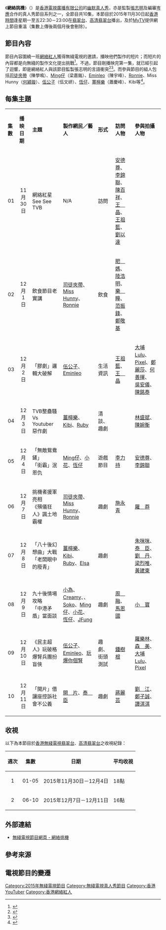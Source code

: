 {{無綫節目
| 中文節目名=網絡挑機
| 英文節目名=The Internet Of Things On TV
| 圖片=[[File:TVB_The_Internet_Of_Things_On_TV.jpg|300px]]
| 翡翠台視頻制式=[[16:9|16:9]] [[高清電視|高清電視]]
| 翡翠台首播日期=2015年11月30日－2015年12月11日
| 翡翠台首播時間=星期一至五 22:30－23:00（連廣告）
| 高清翡翠台視頻制式=[[16:9|16:9]] [[高清電視|高清電視]]
| 高清翡翠台首播日期=2015年11月30日－2015年12月11日
| 高清翡翠台首播時間=星期一至五 22:30－23:00（連廣告）
| 監製=[[張志明_(監製)|張志明]]
| 編導=[[李華麗|李華麗]]、[[黃俊輝|黃俊輝]]
| 編審=[[岑應|岑應]]
| 集數=10
| 每集長度=30分鐘（連廣告）
| 類型=幽默[[真人秀|真人秀]]
| 製作公司=[[電視廣播有限公司|電視廣播有限公司]]
| 國家={{HK}}
| 外景=
| 主持=
| 旁白=[[馬家豪|馬家豪]]
| 相關=[[盛女愛作戰|盛女愛作戰]]<br>[[求愛大作戰|求愛大作戰]]<br>[[沒女大翻身|沒女大翻身]]<br>[[沒有起跑線？|沒有起跑線？]]<br>[[有樓萬事足？|有樓萬事足？]]<br>[[嫁到這世界邊端|嫁到這世界邊端]]系列<br>[[蝸居宅急變|蝸居宅急變]]<br>[[媽媽唔易"造"|媽媽唔易"造"]]<br>[[恐怖真相|恐怖真相]]<br>[[我要做業主|我要做業主]]<br>[[你還好嗎|你還好嗎]]<br>[[尋找家香味|尋找家香味]]
| 網頁=http://programme.tvb.com/variety/theinternetofthingsontv
}}
《'''網絡挑機'''》（{{lang-en|The Internet Of Things On TV}}）是[[香港|香港]][[電視廣播有限公司|電視廣播有限公司]]的[[幽默|幽默]][[真人秀|真人秀]]，亦是監製[[張志明_(監製)|張志明]]及編審[[岑應|岑應]]合作的真人秀節目系列之一，全節目共10集，本節目於2015年11月30日起[[香港時間|香港時間]]逢星期一至五22:30－23:00在[[翡翠台|翡翠台]]、[[高清翡翠台|高清翡翠台]]播出，及於[[MyTV|MyTV]]提供網上節目重溫（集數上傳後兩個月後會刪除）。

==節目內容==
節目內容圍繞一班[[網絡紅人|網絡紅人]]獲得無綫電視的邀請，播映他們製作的短片；而短片的內容都是向無綫的製作文化提出挑戰<ref>{{cite news|title=【網絡挑機】成班Youtuber入大台變入藍絲陣型 狂踩亞視|url=http://hk.apple.nextmedia.com/enews/realtime/20151130/54486845|accessdate=2015-12-01|newspaper=《[[蘋果日報|蘋果日報]]》|date=2015-11-30|archive-date=2017-08-02|archive-url=https://web.archive.org/web/20170802210827/http://hk.apple.nextmedia.com/enews/realtime/20151130/54486845|dead-url=no}}</ref>。不過，節目剛播映完第一集，就已經引起了迴響，即是網絡紅人與該節目監製張志明的言語衝突<ref>{{cite news|title=《網絡挑機》監製：TVB唔小器 參加者鬧言論被刪剪呼籲罷睇|url=http://news.mingpao.com/pns/dailynews/web_tc/article/20151201/s00016/1448907106260|accessdate=2015-12-01|newspaper=《[[明報|明報]]》|date=2015-12-01|archive-date=2017-08-03|archive-url=https://web.archive.org/web/20170803010317/https://news.mingpao.com/pns/dailynews/web_tc/article/20151201/s00016/1448907106260|dead-url=no}}</ref><ref>{{cite news|title=網絡挑機首播 TVB疑為自己保駕護航 伍公子：拍給港豬睇|url=http://news.sina.com.hk/news/20151201/-15-4454738/1.html|accessdate=2015-12-01|newspaper=《熱新聞》|date=2015-12-01|deadurl=yes|archiveurl=https://web.archive.org/web/20151208121923/http://news.sina.com.hk/news/20151201/-15-4454738/1.html|archivedate=2015-12-08}}</ref>。而參與節目的組人包括[[司徒夾帶|司徒夾帶]]（陳學鳴）、[[Ming仔|Ming仔]]（梁嘉銘）、[[Eminleo|Eminleo]]（陳宇峰）、[[趙羅尼|Ronnie]]、Miss Hunny（[[何穎璇|何穎璇]]）、[[伍公子|伍公子]]（伍文岍）、[[趙善恆|恆仔]]、[[薑檸樂_(網絡名人)|薑檸樂]]（蕭慶峰）、Kibi等<ref>{{cite news|title=大台《網絡挑機》未播先衰？主持伍公子：呼籲各位唔好睇|url=http://news.now.com/home/entertainment/player?newsId=159849|accessdate=2015-12-01|newspaper=《[[now新聞|now新聞]]》|date=2015-11-30|archive-date=2015-12-08|archive-url=https://web.archive.org/web/20151208124643/http://news.now.com/home/entertainment/player?newsId=159849|dead-url=no}}</ref>。

==每集主題==
{|class="wikitable" style="width:100%; font-size: 14px;"
|- style="background:cornflowerblue; color:white" align=center
|'''集數'''||'''播映日期'''||'''主題'''||'''製作網民／藝人'''||'''形式'''||'''訪問人物'''||'''參與拍攝人物'''
|-
|align=center| 01 ||align=center| 11月30日 ||網絡紅星See See TVB ||N/A||訪問||[[安德尊|安德尊]]、[[李錦聯|李錦聯]]、[[陳百祥|陳百祥]]、<br>[[王晶|王　晶]]、[[王祖藍|王祖藍]]、[[劉以達|劉以達]]||
|-
|align=center| 02 ||align=center| 12月1日 ||飲食節目老實講 ||[[司徒夾帶|司徒夾帶]]、[[何穎璇|Miss Hunny]]、[[趙羅尼|Ronnie]]||飲食||[[肥媽_(瑪俐亞)|肥　媽]]、[[陸浩明|陸浩明]]、[[樂瞳|樂　瞳]]、<br>[[范振鋒|范振鋒]]、[[鄭敬基|鄭敬基]]||
|-
|align=center| 03 ||align=center| 12月2日 ||「膠劇」邏輯大破解||[[伍公子|伍公子]]、[[Eminleo|Eminleo]]||生活資訊||[[王祖藍|王祖藍]]、[[王晶|王　晶]]||[[董嘉儀|大埔Lulu]]、[[Pixel_(網絡人物)|Pixel]]、[[鄭麗莎|鄭麗莎]]、[[何善揮|何善揮]]、<br>[[吳安儀|吳安儀]]、[[陳銘泰|陳銘泰]]
|-
|align=center| 04 ||align=center| 12月3日 || TVB整蠱騷 Vs <br>Youtuber惡作劇 ||[[薑檸樂|薑檸樂]]、[[Kibi_Ng|Kibi]]、[[鄧凱旻|Ruby]] ||清談、趣劇|| ||[[林盛斌|林盛斌]]、[[陳婉衡|陳婉衡]]
|-
|align=center| 05 ||align=center| 12月4日 || 「無敵鴛鴦鏟」<br>「街霸」泯恩仇 ||[[梁嘉銘|Ming仔]]、[[譚杏藍|小花]]、[[趙善恆|恆仔]]||遊戲節目||[[李力持|李力持]] ||[[安德尊|安德尊]]、[[李錦聯|李錦聯]]
|-
|align=center| 06 ||align=center| 12月7日 || 挑機者援軍亮相 <br>《殯儀狂人》諷土地霸權 ||[[司徒夾帶|司徒夾帶]]、[[何穎璇|Miss Hunny]]、[[趙羅尼|Ronnie]]||趣劇||[[施永青|施永青]] || [[羅莽|羅　莽]]
|-
|align=center| 07 ||align=center| 12月8日 ||「八十後幻想曲」大戰<br>「老闆眼中的廢青」|| [[薑檸樂|薑檸樂]]、[[Kibi_Ng|Kibi]]、[[鄧凱旻|Ruby]]、[[林希樺|Elsa]] || 趣劇 || ||[[朱咪咪|朱咪咪]]、[[翟凱泰|泰　臣]]、[[劉丹_(香港)|劉　丹]]、[[梁競徽|梁烈唯]]、[[黃建東|黃建東]]
|-
|align=center| 08 ||align=center| 12月9日 ||九十後情場攻略　<br>「中港矛盾」當面談  ||     [[小為|小為]]、[[易健兒|Creamy]]、{{link-zh-yue|劉展翹|劉展翹|Jackie}}、<br>[[和泉素行|Soko]]、[[梁嘉銘|Ming仔]]、[[譚杏藍|小花]]、<br>[[趙善恆|恆仔]]、[[JFung|JFung]]|| 趣劇 ||[[周融|周　融]]、[[馬恩國|馬恩國]]||[[陳嘉佳|小　寶]]
|-
|align=center| 09 ||align=center| 12月10日 ||《民主超人》玩破格 <br> 爆腎兵團扮盲俠 || [[伍公子|伍公子]]、[[Eminleo|Eminleo]]、[[玩爆你個腎|玩爆你個腎]] || 趣劇、街頭測試 || [[鍾樹根|鍾樹根]] || [[羅樂林|羅樂林]]、[[森美|森　美]]、[[董嘉儀|大埔Lulu]]、[[Pixel_(網絡人物)|Pixel]]
|-
|align=center| 10 ||align=center| 12月11日 || 「開片」借讓座控訴社會不公義 || [[開片_(團體)|開　片]]、[[翟凱泰|泰　臣]] || 趣劇 || [[蔣麗芸|蔣麗芸]] || [[劉江_(香港)|劉　江]]、[[鄭子誠|鄭子誠]]、[[譚淇淇|譚淇淇]]
|}

==收視==
以下為本節目於[[香港|香港]][[無綫電視|無綫電視]][[翡翠台|翡翠台]]、[[高清翡翠台|高清翡翠台]]之收視紀錄：
{|class="wikitable" style="font-size: 14px;"
!週次!!集數!!日期!!平均收視
|-     
|align=center|1||align=center|01-05|| 2015年11月30日－12月4日 || 18點
|-     
|align=center|2||align=center|06-10|| 2015年12月7日－12月11日 || 16點
|}

==外部連結==
*[http://programme.tvb.com/variety/theinternetofthingsontv 無綫電視節目網頁 - 網絡挑機] {{Wayback|url=http://programme.tvb.com/variety/theinternetofthingsontv |date=20191206195818 }}

==參考來源==
{{reflist}}

==電視節目的變遷==
{{電視節目的變遷
|電視台={{HK}}[[無綫電視|無綫電視]][[翡翠台|翡翠台]]、[[高清翡翠台|高清翡翠台]]
|播放檔次=星期一至五 22:30-23:00 時段
|節目名稱=網絡挑機<br/>（2015.11.30 - 2015.12.11）
|上一節目=[[Do姐去Shopping|Do姐去Shopping]]<br/>（2015.11.09 - 2015.11.27）
|下一節目=[[進擊昇龍道|進擊昇龍道]]<br/>（2015.12.14 - 2015.12.18）
}}

[[Category:2015年無綫電視節目|Category:2015年無綫電視節目]]
[[Category:無綫電視真人秀節目|Category:無綫電視真人秀節目]]
[[Category:香港YouTuber|Category:香港YouTuber]]
[[Category:香港網絡紅人|Category:香港網絡紅人]]
